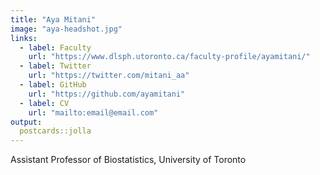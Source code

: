 ```yaml
---
title: "Aya Mitani"
image: "aya-headshot.jpg"
links:
  - label: Faculty
    url: "https://www.dlsph.utoronto.ca/faculty-profile/ayamitani/"
  - label: Twitter
    url: "https://twitter.com/mitani_aa"
  - label: GitHub
    url: "https://github.com/ayamitani"
  - label: CV
    url: "mailto:email@email.com"
output:
  postcards::jolla
---
```

 
Assistant Professor of Biostatistics, University of Toronto

